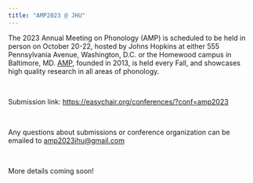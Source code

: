 ```yaml
---
title: "AMP2023 @ JHU"
---
```


The 2023 Annual Meeting on Phonology (AMP) is scheduled to be held in person on October 20-22, hosted by Johns Hopkins at either 555 Pennsylvania Avenue, Washington, D.C. or the Homewood campus in Baltimore, MD. [AMP](https://blogs.umass.edu/amp-info/), founded in 2013, is held every Fall, and showcases high quality research in all areas of phonology.

<br/>

Submission link: <https://easychair.org/conferences/?conf=amp2023>

<br/>

Any questions about submissions or conference organization can be emailed to <a href="mailto: amp2023jhu@gmail.com"> amp2023jhu@gmail.com</a>

<br/>

More details coming soon!